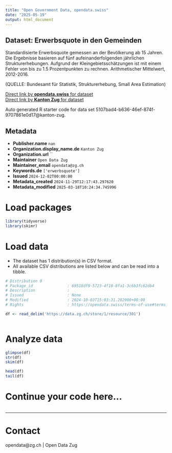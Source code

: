 ```yaml
---
title: "Open Government Data, opendata.swiss"
date: "2025-05-19"
output: html_document
---
```


## Dataset: Erwerbsquote in den Gemeinden

Standardisierte Erwerbsquote gemessen an der Bevölkerung ab 15 Jahren. Die Ergebnisse basieren auf fünf aufeinanderfolgenden jährlichen Strukturerhebungen. Aufgrund der Kleingebietsschätzungen ist mit einem Fehler von bis zu 1.5 Prozentpunkten zu rechnen.
Arithmetischer Mittelwert, 2012-2016.

(QUELLE: Bundesamt für Statistik, Strukturerhebung, Small Area Estimation)

[Direct link by **opendata.swiss** for dataset](https://opendata.swiss/de/dataset/erwerbsquote-in-den-gemeinden)<br>
[Direct link by **Kanton Zug** for dataset](https://www.zg.ch/behoerden/gesundheitsdirektion/statistikfachstelle/themen/arbeitsmarkt)

Auto generated R starter code for data set 5107bad4-b636-46ef-874f-9707861e0d17@kanton-zug.

## Metadata

- **Publisher.name** `nan`
- **Organization.display_name.de** `Kanton Zug`
- **Organization.url** ``
- **Maintainer** `Open Data Zug`
- **Maintainer_email** `opendata@zg.ch`
- **Keywords.de** `['erwerbsquote']`
- **Issued** `2024-12-02T00:00:00`
- **Metadata_created** `2024-11-29T12:17:43.297620`
- **Metadata_modified** `2025-03-18T10:24:34.745996`


# Load packages

```r

library(tidyverse)
library(skimr)

```

# Load data

-   The dataset has 1 distribution(s) in CSV format.
-   All available CSV distributions are listed below and can be read into a tibble.

```r

# Distribution 0
# Package_id               : 69518df9-5723-4f19-8fa1-3c6b3fc62db4
# Description              : 
# Issued                   : None
# Modified                 : 2024-10-03T15:03:31.282000+00:00
# Rights                   : https://opendata.swiss/terms-of-use#terms_by

df <- read_delim('https://data.zg.ch/store/1/resource/301')



```

# Analyze data

```r

glimpse(df)
str(df)
skim(df)

head(df)
tail(df)

```

# Continue your code here...

```r

```

------------------------------------------------------------------------

# Contact

opendata@zg.ch | Open Data Zug
